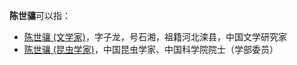 '''陈世骧'''可以指：
* [[陈世骧_(文学家)|陈世骧 (文学家)]]，字子龙，号石湘，祖籍河北滦县，中国文学研究家
* [[陈世骧_(昆虫学家)|陈世骧 (昆虫学家)]]，中国昆虫学家、中国科学院院士（学部委员）

{{disambig|cat=三字陈姓人名消歧义|shi}}